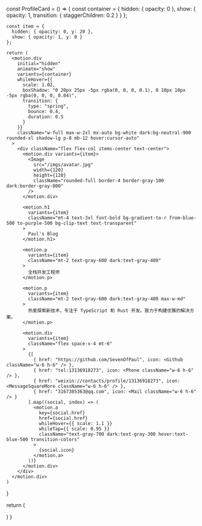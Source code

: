 
  const ProfileCard = () => {
    const container = {
      hidden: { opacity: 0 },
      show: {
        opacity: 1,
        transition: {
          staggerChildren: 0.2
        }
      }
    };

    const item = {
      hidden: { opacity: 0, y: 20 },
      show: { opacity: 1, y: 0 }
    };

    return (
      <motion.div
        initial="hidden"
        animate="show"
        variants={container}
        whileHover={{ 
          scale: 1.02,
          boxShadow: "0 20px 25px -5px rgba(0, 0, 0, 0.1), 0 10px 10px -5px rgba(0, 0, 0, 0.04)",
          transition: {
            type: "spring",
            bounce: 0.4,
            duration: 0.5
          }
        }}
        className="w-full max-w-2xl mx-auto bg-white dark:bg-neutral-900 rounded-xl shadow-lg p-8 mb-12 hover:cursor-auto"
      >
        <div className="flex flex-col items-center text-center">
          <motion.div variants={item}>
            <Image
              src="/imgs/avatar.jpg" 
              width={120}
              height={120}
              className="rounded-full border-4 border-gray-100 dark:border-gray-800"
            />
          </motion.div>
          
          <motion.h1 
            variants={item}
            className="mt-4 text-3xl font-bold bg-gradient-to-r from-blue-500 to-purple-500 bg-clip-text text-transparent"
          >
            Paul's Blog
          </motion.h1>
          
          <motion.p 
            variants={item}
            className="mt-2 text-gray-600 dark:text-gray-400"
          >
            全栈开发工程师
          </motion.p>
          
          <motion.p 
            variants={item}
            className="mt-2 text-gray-600 dark:text-gray-400 max-w-md"
          >
            热爱探索新技术，专注于 TypeScript 和 Rust 开发。致力于构建优雅的解决方案。
          </motion.p>
          
          <motion.div 
            variants={item}
            className="flex space-x-4 mt-6"
          >
            {[
              { href: "https://github.com/SevenOfPaul", icon: <Github className="w-6 h-6" /> },
              { href: "tel:13136918273", icon: <Phone className="w-6 h-6" /> },
              { href: "weixin://contacts/profile/13136918273", icon: <MessageSquareMore className="w-6 h-6" /> },
              { href: "3167385363@qq.com", icon: <Mail className="w-6 h-6" /> }
            ].map((social, index) => (
              <motion.a
                key={social.href}
                href={social.href}
                whileHover={{ scale: 1.1 }}
                whileTap={{ scale: 0.95 }}
                className="text-gray-700 dark:text-gray-300 hover:text-blue-500 transition-colors"
              >
                {social.icon}
              </motion.a>
            ))}
          </motion.div>
        </div>
      </motion.div>
    )
  }

  return (
    <div>
      <ProfileCard/>
    </div>
  ) 
}

<Main/>


